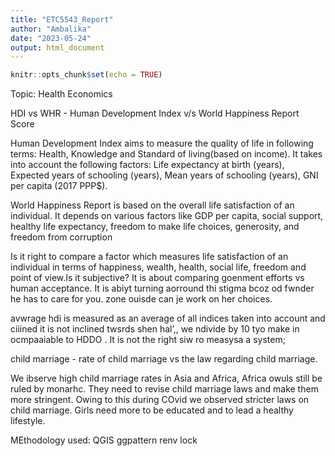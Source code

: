 ```yaml
---
title: "ETC5543_Report"
author: "Ambalika"
date: "2023-05-24"
output: html_document
---
```


```r
knitr::opts_chunk$set(echo = TRUE)
```

Topic: Health Economics

HDI vs WHR - Human Development Index v/s World Happiness Report Score

Human Development Index aims to measure the quality of life in following terms: Health, Knowledge and Standard of living(based on income). It takes into account the following factors: Life expectancy at birth (years), Expected years of schooling (years), Mean years of schooling (years), GNI per capita (2017 PPP$).

World Happiness Report is based on the overall life satisfaction of an individual. It depends on various factors like  GDP per capita, social support, healthy
life expectancy, freedom to make life choices, generosity, and freedom from corruption


Is it right to compare a factor which measures life satisfaction of an individual in terms of happiness, wealth, health, social life, freedom and point of view.Is it subjective?
 It is about comparing goenment efforts vs human acceptance. It is abiyt turning aorround thi stigma bcoz od fwnder he has to care for you. zone ouisde can je work on her choices. 

avwrage hdi is measured as an average of all indices taken into account and ciiined it is not inclined twsrds shen hal',, we ndivide by 10 tyo make in ocmpaaiable to HDDO . It is not the right siw ro measysa a system; 


child marriage - rate of child marriage vs the law regarding child marriage. 

We ibserve high child marriage rates in Asia and Africa, Africa owuls still be ruled by monarhc. They need to revise child marriage laws and make them more stringent. Owing to this during COvid we observed stricter laws on child marriage. Girls need more to be educated and to lead a healthy lifestyle. 

MEthodology used:
QGIS
ggpattern
renv lock



































